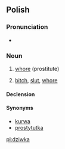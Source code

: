 ==Polish==

===Pronunciation===
*{{IPA|/ˈd͡ʑifka/|lang=pl}}

===Noun===
{{infl|pl|noun|g=f}}

# {{slang|lang=pl}} [[whore]] (prostitute)
# {{offensive|lang=pl}} [[bitch]], [[slut]], [[whore]]

====Declension====
{{pl-decl-noun-ka|dziw}}

====Synonyms====
* [[kurwa]]
* [[prostytutka]]

[[pl:dziwka]]